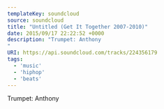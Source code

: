 ---
templateKey: soundcloud
source: soundcloud
title: "Untitled (Get It Together 2007-2010)"
date: 2015/09/17 22:22:52 +0000
description: "Trumpet: Anthony
"
URI: https://api.soundcloud.com/tracks/224356179
tags: 
  - 'music'
  - 'hiphop'
  - 'beats'
---

Trumpet: Anthony

